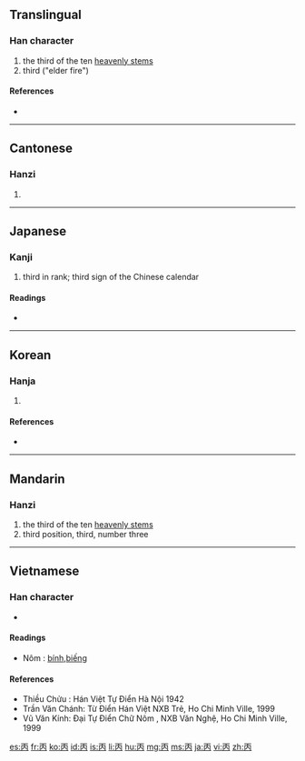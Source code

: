 ==Translingual==

===Han character===
{{Han char|rn=1|rad=一|as=04|sn=5|four=1022<sub>7</sub>|canj=一人月 (MOB)}}

# the third of the ten [[w:Heavenly Stems|heavenly stems]]
# third ("elder fire")

====References====
* {{Han ref|kx=0078.020|dkj=00035|dj=0156.040|hdz=10016.030|uh=4E19|ud=19993|bh=A4FE|bd=42238}}

----

==Cantonese==

===Hanzi===
{{yue-hanzi|jyut=|y=bing2}}

# {{defn|Cantonese|sort=一04}}

----

==Japanese==

===Kanji===
{{ja-kanji|grade=c|rs=一04}}

# third in rank; third sign of the Chinese calendar

====Readings====
* {{ja-readings|on=[[へい]] (hei), [[ひょう]] (hyō)|kun=[[ひのえ]] (hinoe)}}

----

==Korean==

===Hanja===
{{ko-hanja|hangeul=병|rv=byeong|mr=pyŏng|eumhun=남녘|ehrv=namnyeok|ehmr=namnǒk'|ehy=}}

# {{defn|Korean|sort=一04}}

====References====
* {{Hanja ref|nav=9538}}

----

==Mandarin==

===Hanzi===
{{cmn-hanzi|pin=[[bǐng]] ([[bing3]])|wg=ping<sup>3</sup>}}

# the third of the ten [[w:Heavenly Stems|heavenly stems]]
# third position, third, number three

----

==Vietnamese==

===Han character===
{{vi-hantu|bính|rs=一04}}

* {{defn|Vietnamese|sort=一04}}

====Readings====
* Nôm : [[bính]],[[biếng]]

====References====
* Thiều Chửu : Hán Việt Tự Điển  Hà Nội 1942
* Trần Văn Chánh: Từ Điển Hán Việt NXB Trẻ, Ho Chi Minh Ville, 1999
* Vũ Văn Kính: Đại Tự Điển Chữ Nôm , NXB Văn Nghệ, Ho Chi Minh Ville, 1999

[[es:丙]]
[[fr:丙]]
[[ko:丙]]
[[id:丙]]
[[is:丙]]
[[li:丙]]
[[hu:丙]]
[[mg:丙]]
[[ms:丙]]
[[ja:丙]]
[[vi:丙]]
[[zh:丙]]